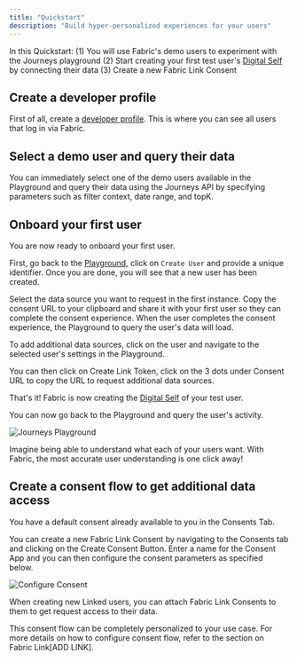 ```yaml
---
title: "Quickstart"
description: "Build hyper-personalized experiences for your users"
---
```


In this Quickstart:
(1) You will use Fabric's demo users to experiment with the Journeys playground
(2) Start creating your first test user's [Digital Self](/docs/core-concepts#digital-self) by connecting their data
(3) Create a new Fabric Link Consent

## Create a developer profile

First of all, create a [developer profile](https://developer.onfabric.io). This is where you can see all users that log in via Fabric.

## Select a demo user and query their data

You can immediately select one of the demo users available in the Playground and query their data using the Journeys API by specifying parameters such as filter context, date range, and topK. 

## Onboard your first user

You are now ready to onboard your first user. 

First, go back to the [Playground](https://developer.onfabric.io), click on `Create User` and provide a unique identifier. Once you are done, you will see that a new user has been created.

Select the data source you want to request in the first instance. Copy the consent URL to your clipboard and share it with your first user so they can complete the consent experience. When the user completes the consent experience, the Playground to query the user's data will load.

To add additional data sources, click on the user and navigate to the selected user's settings in the Playground.

You can then click on Create Link Token, click on the 3 dots under Consent URL to copy the URL to request additional data sources. 

That's it! Fabric is now creating the [Digital Self](/docs/core-concepts#digital-self) of your test user.

You can now go back to the Playground and query the user's activity.

![Journeys Playground](/images/quickstart/journeys.png "Journeys Playground")

Imagine being able to understand what each of your users want. With Fabric, the most accurate user understanding is one click away!

## Create a consent flow to get additional data access

You have a default consent already available to you in the Consents Tab. 

You can create a new Fabric Link Consent by navigating to the Consents tab and clicking on the Create Consent Button. Enter a name for the Consent App and you can then configure the consent parameters as specified below.

![Configure Consent](/images/quickstart/configure_consent.png "Configure Consent")

When creating new Linked users, you can attach Fabric Link Consents to them to get request access to their data.

This consent flow can be completely personalized to your use case. For more details on how to configure consent flow, refer to the section on Fabric Link[ADD LINK].
